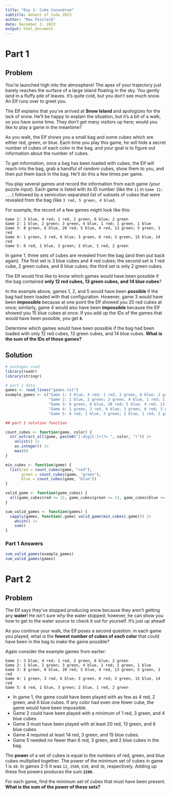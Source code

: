 ```yaml
---
title: "Day 2: Cube Conundrum"
subtitle: Advent of Code 2023
author: "Max Feinleib"
date: December 2, 2023
output: html_document
---
```


# Part 1

## Problem

You're launched high into the atmosphere! The apex of your trajectory just barely reaches the surface of a large island floating in the sky. You gently land in a fluffy pile of leaves. It's quite cold, but you don't see much snow. An Elf runs over to greet you.

The Elf explains that you've arrived at **Snow Island** and apologizes for the lack of snow. He'll be happy to explain the situation, but it's a bit of a walk, so you have some time. They don't get many visitors up here; would you like to play a game in the meantime?

As you walk, the Elf shows you a small bag and some cubes which are either red, green, or blue. Each time you play this game, he will hide a secret number of cubes of each color in the bag, and your goal is to figure out information about the number of cubes.

To get information, once a bag has been loaded with cubes, the Elf will reach into the bag, grab a handful of random cubes, show them to you, and then put them back in the bag. He'll do this a few times per game.

You play several games and record the information from each game (your puzzle input). Each game is listed with its ID number (like the `11` in `Game 11: ...`) followed by a semicolon-separated list of subsets of cubes that were revealed from the bag (like `3 red, 5 green, 4 blue`).

For example, the record of a few games might look like this:

```
Game 1: 3 blue, 4 red; 1 red, 2 green, 6 blue; 2 green
Game 2: 1 blue, 2 green; 3 green, 4 blue, 1 red; 1 green, 1 blue
Game 3: 8 green, 6 blue, 20 red; 5 blue, 4 red, 13 green; 5 green, 1 red
Game 4: 1 green, 3 red, 6 blue; 3 green, 6 red; 3 green, 15 blue, 14 red
Game 5: 6 red, 1 blue, 3 green; 2 blue, 1 red, 2 green
```

In game 1, three sets of cubes are revealed from the bag (and then put back again). The first set is 3 blue cubes and 4 red cubes; the second set is 1 red cube, 2 green cubes, and 6 blue cubes; the third set is only 2 green cubes.

The Elf would first like to know which games would have been possible if the bag contained **only 12 red cubes, 13 green cubes, and 14 blue cubes**?

In the example above, games 1, 2, and 5 would have been **possible** if the bag had been loaded with that configuration. However, game 3 would have been **impossible** because at one point the Elf showed you 20 red cubes at once; similarly, game 4 would also have been **impossible** because the Elf showed you 15 blue cubes at once. If you add up the IDs of the games that would have been possible, you get **`8`**.

Determine which games would have been possible if the bag had been loaded with only 12 red cubes, 13 green cubes, and 14 blue cubes. **What is the sum of the IDs of those games?**

## Solution

```r
# packages used
library(readr)
library(stringr)
```

```r
# part 1 data
games <- read_lines("games.txt")
example_games <- c("Game 1: 3 blue, 4 red; 1 red, 2 green, 6 blue; 2 green",
                   "Game 2: 1 blue, 2 green; 3 green, 4 blue, 1 red; 1 green, 1 blue",
                   "Game 3: 8 green, 6 blue, 20 red; 5 blue, 4 red, 13 green; 5 green, 1 red",
                   "Game 4: 1 green, 3 red, 6 blue; 3 green, 6 red; 3 green, 15 blue, 14 red",
                   "Game 5: 6 red, 1 blue, 3 green; 2 blue, 1 red, 2 green")
```

```r
## part 1 solution function

count_cubes <- function(game, color) {
  str_extract_all(game, paste0("[:digit:]+(?= ", color, ")")) |> 
    unlist() |> 
    as.integer() |> 
    max(0)
}

min_cubes <- function(game) {
  list(red = count_cubes(game, "red"), 
       green = count_cubes(game, "green"), 
       blue = count_cubes(game, "blue"))
}

valid_game <- function(game_cubes) {
  all(game_cubes$red <= 12, game_cubes$green <= 13, game_cubes$blue <= 14)
}

sum_valid_games <- function(games) {
  sapply(games, function(.game) valid_game(min_cubes(.game))) |> 
    which() |> 
    sum()
}
```

### Part 1 Answers
```r
sum_valid_games(example_games)
sum_valid_games(games)
```

# Part 2

## Problem

The Elf says they've stopped producing snow because they aren't getting any **water**! He isn't sure why the water stopped; however, he can show you how to get to the water source to check it out for yourself. It's just up ahead!

As you continue your walk, the Elf poses a second question: in each game you played, what is the **fewest number of cubes of each color** that could have been in the bag to make the game possible?

Again consider the example games from earlier:

```
Game 1: 3 blue, 4 red; 1 red, 2 green, 6 blue; 2 green
Game 2: 1 blue, 2 green; 3 green, 4 blue, 1 red; 1 green, 1 blue
Game 3: 8 green, 6 blue, 20 red; 5 blue, 4 red, 13 green; 5 green, 1 red
Game 4: 1 green, 3 red, 6 blue; 3 green, 6 red; 3 green, 15 blue, 14 red
Game 5: 6 red, 1 blue, 3 green; 2 blue, 1 red, 2 green
```

- In game 1, the game could have been played with as few as 4 red, 2 green, and 6 blue cubes. If any color had even one fewer cube, the game would have been impossible.
- Game 2 could have been played with a minimum of 1 red, 3 green, and 4 blue cubes.
- Game 3 must have been played with at least 20 red, 13 green, and 6 blue cubes.
- Game 4 required at least 14 red, 3 green, and 15 blue cubes.
- Game 5 needed no fewer than 6 red, 3 green, and 2 blue cubes in the bag.

The **power** of a set of cubes is equal to the numbers of red, green, and blue cubes multiplied together. The power of the minimum set of cubes in game 1 is `48`. In games 2-5 it was `12`, `1560`, `630`, and `36`, respectively. Adding up these five powers produces the sum **`2286`**.

For each game, find the minimum set of cubes that must have been present. **What is the sum of the power of these sets?**
